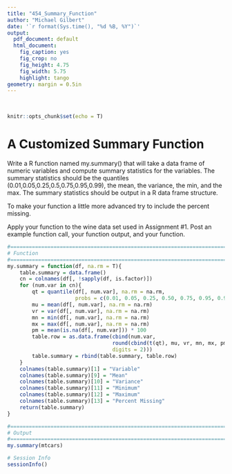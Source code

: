 ```yaml
---
title: "454_Summary_Function"
author: "Michael Gilbert"
date: '`r format(Sys.time(), "%d %B, %Y")`'
output:
  pdf_document: default
  html_document:
    fig_caption: yes
    fig_crop: no
    fig_height: 4.75
    fig_width: 5.75
    highlight: tango
geometry: margin = 0.5in
---
```

\
```r
knitr::opts_chunk$set(echo = T)
```

# A Customized Summary Function

Write a R function named my.summary() that will take a data frame of numeric variables and compute summary statistics for the variables. The summary statistics should be the quantiles (0.01,0.05,0.25,0.5,0.75,0.95,0.99), the mean, the variance, the min, and the max. The summary statistics should be output in a R data frame structure. 

To make your function a little more advanced try to include the percent missing.

Apply your function to the wine data set used in Assignment #1. Post an example function call, your function output, and your function.

```r
#==============================================================================
# Function
#==============================================================================
my.summary = function(df, na.rm = T){
    table.summary = data.frame()
    cn = colnames(df[, !sapply(df, is.factor)])
    for (num.var in cn){
        qt = quantile(df[, num.var], na.rm = na.rm, 
                      probs = c(0.01, 0.05, 0.25, 0.50, 0.75, 0.95, 0.99))
        mu = mean(df[, num.var], na.rm = na.rm)
        vr = var(df[, num.var], na.rm = na.rm)
        mn = min(df[, num.var], na.rm = na.rm)
        mx = max(df[, num.var], na.rm = na.rm)
        pm = mean(is.na(df[, num.var])) * 100
        table.row = as.data.frame(cbind(num.var,
                                  round(cbind(t(qt), mu, vr, mn, mx, pm), 
                                  digits = 2)))
        table.summary = rbind(table.summary, table.row)
    }
    colnames(table.summary)[1] = "Variable"
    colnames(table.summary)[9] = "Mean"
    colnames(table.summary)[10] = "Variance"
    colnames(table.summary)[11] = "Minimum"
    colnames(table.summary)[12] = "Maximum"
    colnames(table.summary)[13] = "Percent Missing"
    return(table.summary)
}

#==============================================================================
# Output
#==============================================================================
my.summary(mtcars)
```

```r
# Session Info
sessionInfo()
```


